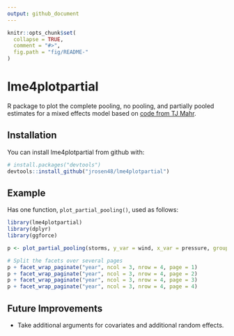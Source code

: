 ```yaml
---
output: github_document
---
```


<!-- README.md is generated from README.Rmd. Please edit that file -->

```r
knitr::opts_chunk$set(
  collapse = TRUE,
  comment = "#>",
  fig.path = "fig/README-"
)
```

# lme4plotpartial

R package to plot the complete pooling, no pooling, and partially pooled
estimates for a mixed effects model based on 
[code from TJ Mahr](https://tjmahr.github.io/plotting-partial-pooling-in-mixed-effects-models/).

## Installation

You can install lme4plotpartial from github with:

```r
# install.packages("devtools")
devtools::install_github("jrosen48/lme4plotpartial")
```

## Example

Has one function, `plot_partial_pooling()`, used as follows:

```r
library(lme4plotpartial)
library(dplyr)
library(ggforce)

p <- plot_partial_pooling(storms, y_var = wind, x_var = pressure, group = year)

# Split the facets over several pages
p + facet_wrap_paginate("year", ncol = 3, nrow = 4, page = 1)
p + facet_wrap_paginate("year", ncol = 3, nrow = 4, page = 2) 
p + facet_wrap_paginate("year", ncol = 3, nrow = 4, page = 3) 
p + facet_wrap_paginate("year", ncol = 3, nrow = 4, page = 4) 
```

## Future Improvements
 
- Take additional arguments for covariates and additional random effects. 
